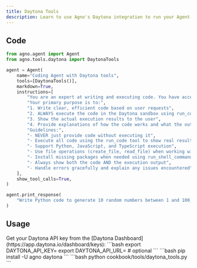 ```yaml
---
title: Daytona Tools
description: Learn to use Agno's Daytona integration to run your Agent-generated code in a secure sandbox.
---
```


## Code

```python cookbook/tools/daytona_tools.py
from agno.agent import Agent
from agno.tools.daytona import DaytonaTools

agent = Agent(
    name="Coding Agent with Daytona tools",
    tools=[DaytonaTools()],
    markdown=True,
    instructions=[
        "You are an expert at writing and executing code. You have access to a remote, secure Daytona sandbox.",
        "Your primary purpose is to:",
        "1. Write clear, efficient code based on user requests",
        "2. ALWAYS execute the code in the Daytona sandbox using run_code",
        "3. Show the actual execution results to the user",
        "4. Provide explanations of how the code works and what the output means",
        "Guidelines:",
        "- NEVER just provide code without executing it",
        "- Execute all code using the run_code tool to show real results",
        "- Support Python, JavaScript, and TypeScript execution",
        "- Use file operations (create_file, read_file) when working with scripts",
        "- Install missing packages when needed using run_shell_command",
        "- Always show both the code AND the execution output",
        "- Handle errors gracefully and explain any issues encountered",
    ],
    show_tool_calls=True,
)

agent.print_response(
    "Write Python code to generate 10 random numbers between 1 and 100, sort them in ascending order, and print each number"
)
```

## Usage

<Steps>
  <Snippet file="create-venv-step.mdx" />

  <Step title="Set your API keys">
    Get your Daytona API key from the [Daytona Dashboard](https://app.daytona.io/dashboard/keys):
    ```bash
    export DAYTONA_API_KEY=<your_api_key>
    export DAYTONA_API_URL=<your_api_url>  # optional
    ```
  </Step>

  <Step title="Install libraries">
    ```bash
    pip install -U agno daytona
    ```
  </Step>

  <Step title="Run Example">
    ```bash
    python cookbook/tools/daytona_tools.py
    ```
  </Step>
</Steps>

